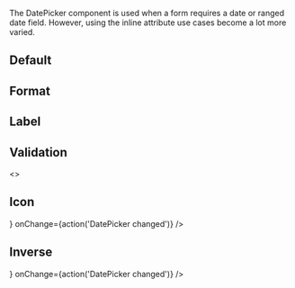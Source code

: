 
<Meta title="Components/Forms/DatePicker" component={DatePicker} />

The DatePicker component is used when a form requires a date or ranged date field.
However, using the inline attribute use cases become a lot more varied.

<Props of={DatePicker} />

## Default

<Preview>
  <Story name="Default">
    <DatePicker onChange={action('DatePicker changed')} />
  </Story>
</Preview>

## Format

<Preview>
  <Story name="Format">
    <DatePicker format="MMM dd, yyyy" onChange={action('DatePicker changed')} />
  </Story>
</Preview>

## Label

<Preview>
  <Story name="Label">
    <DatePicker label="Birthday" onChange={action('DatePicker changed')} />
  </Story>
</Preview>

## Validation

<Preview>
  <Story name="Validation">
    <>
      <DatePicker success message="Success!" onChange={action('DatePicker changed')} />
      <DatePicker danger message="Something went wrong" onChange={action('DatePicker changed')} />
    </>
  </Story>
</Preview>

## Icon

<Preview>
  <Story name="Icon">
    <DatePicker icon={<Calendar/>} onChange={action('DatePicker changed')} />
  </Story>
</Preview>

## Inverse

<Preview>
  <Story name="Inverse">
    <DatePicker inverse icon={<Calendar/>} onChange={action('DatePicker changed')} />
  </Story>
</Preview>